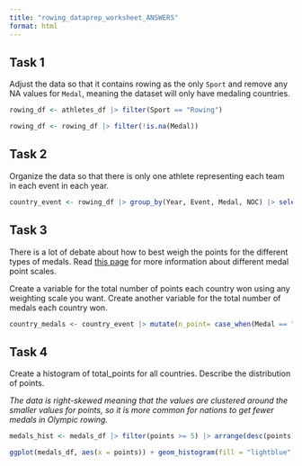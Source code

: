 ```yaml
---
title: "rowing_dataprep_worksheet_ANSWERS"
format: html
---
```


## Task 1

Adjust the data so that it contains rowing as the only `Sport` and remove any NA values for `Medal`, meaning the dataset will only have medaling countries.

```r
rowing_df <- athletes_df |> filter(Sport == "Rowing")
```

```r
rowing_df <- rowing_df |> filter(!is.na(Medal))
```

## Task 2

Organize the data so that there is only one athlete representing each team in each event in each year.

```r
country_event <- rowing_df |> group_by(Year, Event, Medal, NOC) |> select(Year, Event, NOC, Medal) |> slice(1) |> arrange(Year, Event, Medal)
```

## Task 3

There is a lot of debate about how to best weigh the points for the different types of medals. Read [this page](https://www.topendsports.com/events/summer/medal-tally/rankings-weighted.htm){target="_blank"} for more information about different medal point scales.

Create a variable for the total number of points each country won using any weighting scale you want. Create another variable for the total number of medals each country won.

```r
country_medals <- country_event |> mutate(n_point= case_when(Medal == "Gold" ~ 3, Medal == "Silver" ~ 2, Medal == "Bronze" ~ 1), n_gold = case_when(Medal == "Gold" ~ 1, Medal == "Silver" ~ 0, Medal == "Bronze" ~ 0), n_silver = case_when(Medal == "Gold" ~ 0, Medal == "Silver" ~ 1, Medal == "Bronze" ~ 0), n_bronze = case_when(Medal == "Gold" ~ 0, Medal == "Silver" ~ 0, Medal == "Bronze" ~ 1)) |> group_by(NOC) |> summarise(total_medals = n(), total_points = sum(n_point), total_gold = sum(n_gold), total_silver = sum(n_silver), total_bronze = sum(n_bronze))
```

## Task 4

Create a histogram of total_points for all countries. Describe the distribution of points.

*The data is right-skewed meaning that the values are clustered around the smaller values for points, so it is more common for nations to get fewer medals in Olympic rowing.*

```r
medals_hist <- medals_df |> filter(points >= 5) |> arrange(desc(points)) 

ggplot(medals_df, aes(x = points)) + geom_histogram(fill = "lightblue", colour = "black", bins = 20) + theme_minimal() + labs(title = "Histogram of points for all countries in all events")
```

